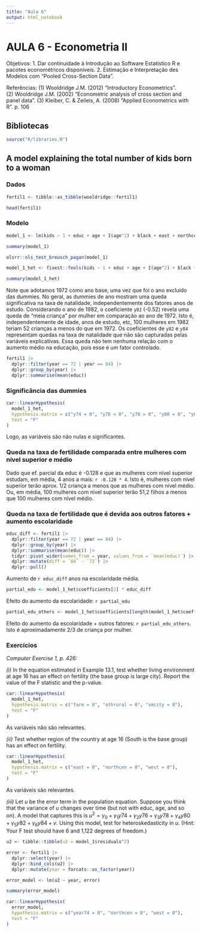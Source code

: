 ```yaml
---
title: "Aula 6"
output: html_notebook
---
```


# AULA 6 - Econometria II

Objetivos:
1.	Dar continuidade à Introdução ao Software Estatístico R e pacotes econométricos disponíveis.
2.	Estimação e Interpretação des Modelos com "Pooled Cross-Section Data".

Referências:
(1) Wooldridge J.M. (2012) "Introductory Econometrics".  
(2) Wooldridge J.M. (2002) "Econometric analysis of cross section and panel data".
(3) Kleiber, C. &  Zeileis, A. (2008) "Applied Econometrics with R". p. 106

## Bibliotecas

```r
source("R/libraries.R")
```

## A model explaining the total number of kids born to a woman

### Dados

```r
fertil1 <- tibble::as_tibble(wooldridge::fertil1)

head(fertil1)
```

### Modelo

```r
model_1 <- lm(kids ~ 1 + educ + age + I(age^2) + black + east + northcen + west + farm + othrural + smcity + y74 + y76 + y78 + y80 + y82 + y84, fertil1)

summary(model_1)
```

```r
olsrr::ols_test_breusch_pagan(model_1)

model_1_het <- fixest::feols(kids ~ 1 + educ + age + I(age^2) + black + east + northcen + west + farm + othrural + smcity + y74 + y76 + y78 + y80 + y82 + y84, fertil1, "white")

summary(model_1_het)
```

Note que adotamos 1972 como ano base, uma vez que foi o ano excluído das dummies. No geral, as dummies de ano mostram uma queda significativa na taxa de natalidade, independentemente dos fatores anos de estudo. Considerando o ano de 1982, o coeficiente `y82` (-0.52) revela uma queda de "meia criança" por mulher
em comparação ao ano de 1972. Isto é, independentemente de idade, anos de estudo, etc, 100 mulheres em 1982 teriam 52 crianças a menos do que em 1972. Os coeficientes de `y82` e `y84` representam quedas na taxa de natalidade que não são capturadas pelas variáveis explicativas. Essa queda não tem nenhuma relação com o aumento médio na educação, pois esse é um fator controlado.

```r
fertil1 |> 
  dplyr::filter(year == 72 | year == 84) |> 
  dplyr::group_by(year) |> 
  dplyr::summarise(mean(educ))
```

### Significância das dummies

```r
car::linearHypothesis(
  model_1_het,
  hypothesis.matrix = c("y74 = 0", "y76 = 0", "y78 = 0", "y80 = 0", "y82 = 0", "y84 = 0"),
  test = "F"
)
```

Logo, as variáveis são não nulas e significantes.

### Queda na taxa de fertilidade comparada entre mulheres com nível superior e médio

Dado que ef. parcial da educ é -0.128 e que as mulheres com nível superior estudam, em média, 4 anos a mais: `r -0.128 * 4`. Isto é, mulheres com nível superior terão aprox. 1/2 criança a menos que as mulheres com nível médio. Ou, em média, 100 mulheres com nível superior terão 51,2 filhos a menos que 100 mulheres com nível médio.

### Queda na taxa de fertilidade que é devida aos outros fatores + aumento escolaridade

```r
educ_diff <- fertil1 |> 
  dplyr::filter(year == 72 | year == 84) |> 
  dplyr::group_by(year) |> 
  dplyr::summarise(mean(educ)) |> 
  tidyr::pivot_wider(names_from = year, values_from = `mean(educ)`) |> 
  dplyr::mutate(diff = `84` - `72`) |> 
  dplyr::pull()
```

Aumento de `r educ_diff` anos na escolaridade média.

```r
partial_edu <- model_1_het$coefficients[2] * educ_diff
```
Efeito do aumento da escolaridade: `r partial_edu`

```r
partial_edu_others <- model_1_het$coefficients[length(model_1_het$coefficients)] + partial_edu
```

Efeito do aumento da escolaridade + outros fatores: `r partial_edu_others`. Isto é aproximadamente 2/3 de criança por mulher.

### Exercícios

*Computer Exercise 1, p. 426:* 

*(i)* In the equation estimated in Example 13.1, test whether living environment at age 16 has an effect on fertility (the base group is large city). Report the value of the F statistic and the p-value.

```r
car::linearHypothesis(
  model_1_het,
  hypothesis.matrix = c("farm = 0", "othrural = 0", "smcity = 0"),
  test = "F"
)
```

As variáveis não são relevantes.

*(ii)* Test whether region of the country at age 16 (South is the base group) has an effect on fertility.

```r
car::linearHypothesis(
  model_1_het,
  hypothesis.matrix = c("east = 0", "northcen = 0", "west = 0"),
  test = "F"
)
```

As variáveis são relevantes.

*(iii)* Let $u$ be the error term in the population equation. Suppose you think that the variance of $u$ changes over time (but not with educ, age, and so on). A model that captures this is $u^2 = \gamma _0 + \gamma_1 y74 + \gamma_2 y76 + \gamma_3 y78 + \gamma_4 y80 + \gamma_5 y82 + \gamma_6 y84 + v$. Using this model, test for heteroskedasticity in $u$. (Hint: Your F test should have 6 and 1,122 degrees of freedom.)

```r
u2 <- tibble::tibble(u2 = model_1$residuals^2)

error <- fertil1 |> 
  dplyr::select(year) |> 
  dplyr::bind_cols(u2) |> 
  dplyr::mutate(year = forcats::as_factor(year))

error_model <- lm(u2 ~ year, error)

summary(error_model)

car::linearHypothesis(
  error_model,
  hypothesis.matrix = c("year74 = 0", "northcen = 0", "west = 0"),
  test = "F"
)
```

